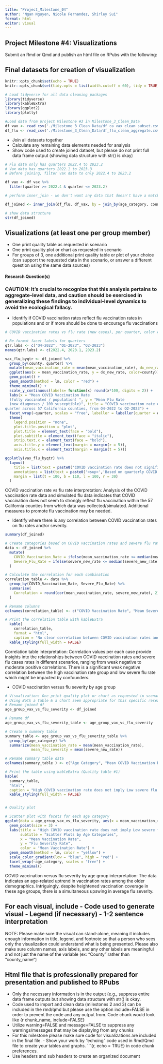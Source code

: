 ```yaml
---
title: "Project_Milestone_04"
author: "Ngan Nguyen, Nicole Fernandez, Shirley Sui"
format: html
editor: visual
---
```


## Project Milestone #4: Visualizations

Submit an Rmd or Qmd and publish an html file on RPubs with the following:

## Final datasets for creation of visualization

```r
knitr::opts_chunk$set(echo = TRUE)
knitr::opts_chunk$set(tidy.opts = list(width.cutoff = 60), tidy = TRUE)

# Load tidyverse for all data cleaning packages
library(tidyverse)
library(kableExtra)
library(ggplot2)
library(plotly)
```

```r
#Load data from project Milestone #3 in Milestone_3_Clean_Data
df_vax <- read_csv('./Milestone_3_Clean_Data/df_ca_vax_clean_subset.csv')
df_flu <- read_csv('./Milestone_3_Clean_Data/df_flu_clean_aggregate.csv')
```

-   Join all datasets together
-   Calculate any remaining data elements needed for analysis
-   Show code used to create joined dataset, but please do not print full data frame output (showing data structure with str() is okay)

```r
# Flu data only has quarters 2022.4 to 2023.2
# Vax data has quarters 2022.1 to 2023.3
# Before joining, filter vax data to only 2022.4 to 2023.2

df_vax <- df_vax %>%
  filter(quarter >= 2022.4 & quarter <= 2023.2)

# perform inner_join - we don't want any data that doesn't have a match in both datasets

df_joined <- inner_join(df_flu, df_vax, by = join_by(age_category, county, quarter)) %>% select(!c(sum_dx_new, sum_severe_new)) %>% drop_na()

# show data structure
str(df_joined)
```

## Visualizations (at least one per group member)

-   One print quality table as requested in scenario
-   One print quality plot or chart as requested in scenario
-   For groups of 3, one additional print quality table or plot of your choice (can support the requested data in the scenario, or answer a different question using the same data sources)

#### Research Question(s)

### CAUTION: It's crucial to recognize that this analysis pertains to aggregate-level data, and caution should be exercised in generalizing these findings to individual-level dynamics to avoid the ecological fallacy.

-   Identify if COVID vaccination rates reflect flu vaccination rates in populations and or if more should be done to encourage flu vaccinations

```r
# COVID vaccination rates vs flu rate (new cases), per quarter, color coded by county

# Re-format facet labels for quarters
qtr.labs <- c("Q4-2022", "Q1-2023", "Q2-2023")
names(qtr.labs) <- c(2022.4, 2023.1, 2023.2)

vax_flu_byqtr <- df_joined %>%
  group_by(county, quarter) %>%
  mutate(mean_vaccination_rate = mean(mean_vaccination_rate), dx_new_rate = mean(dx_new_rate)) %>%
  ggplot(aes(x = mean_vaccination_rate, y = dx_new_rate, color=county)) +
  geom_point() +
  geom_smooth(method = lm, color = "red") +
  theme_minimal() +
  scale_y_continuous(labels= function(x) round(x*100, digits = 2)) + 
  labs(x = "Mean COVID Vaccination Rate 
  (fully vaccinated / population) ", y = "Mean Flu Rate 
  (new diagnoses / 100 susceptible)", title = "COVID vaccination rate does not significantly reflect flu vaccination rate", subtitle = "based on quarterly COVID vaccination rate data compared to simulated flu incidence rate data per 
quarter across 57 California counties, from Q4-2022 to Q2-2023") +
  facet_wrap(~quarter, scales = "free", labeller = labeller(quarter = qtr.labs)) + 
  theme(
    legend.position = "none", 
    plot.title.position = "plot",
    plot.title = element_text(face = "bold"), 
    plot.subtitle = element_text(face = "italic"), 
    strip.text.x = element_text(face = "bold"),
    axis.title.y = element_text(margin = margin(r = 5)),
    axis.title.x = element_text(margin = margin(t = 5)))

ggplotly(vax_flu_byqtr) %>%
  layout(
    title = list(text = paste0('COVID vaccination rate does not significantly reflect flu vaccination rate.','<br>','<sup>','Across 57 California counties, from Q4-2022 to Q2-2023','</sup>'), yref = 'container', xref = 'paper', yref = 'paper'), 
    annotations = list(text = paste0('<sup>','Based on quarterly COVID vaccination rate data compared to simulated flu incidence rate data per quarter','</sup>'), showarrow = F, xref = 'paper', yref = 'paper', xanchor = 'right', yanchor = 'auto', xshift = 350, yshift = -230),
    margin = list(t = 100, b = 110, l = 100, r = 30)
  )
```

COVID vaccination rate vs flu rate interpretation: Analysis of the COVID vaccination rate data and simulated flu data indicates that COVID vaccination does not seem to strongly reflect flu vaccination within the 57 California counties from which data was collected/simulated. Additional measures to promote flu vaccination may be needed.

-   Identify where there is any correlation between COVID vaccination rates on flu rates and/or severity.

```r

summary(df_joined)

# Create categories based on COVID vaccination rates and severe flu rates
data <- df_joined %>%
  mutate(
    COVID_Vaccination_Rate = ifelse(mean_vaccination_rate <= median(mean_vaccination_rate), "Low Vaccination Rate (Min = 0.14)", "High Vaccination Rate (Max = 1.14)"),
    Severe_Flu_Rate = ifelse(severe_new_rate <= median(severe_new_rate), "Low Severe Flu Rate (Min = 0.00)", "High Severe Flu Rate (Max = 0.43)")
  )

# Calculate the correlation for each combination
correlation_table <- data %>%
  group_by(COVID_Vaccination_Rate, Severe_Flu_Rate) %>%
  summarise(
    Correlation = round(cor(mean_vaccination_rate, severe_new_rate), 2)
  )

# Rename columns
colnames(correlation_table) <- c("COVID Vaccination Rate", "Mean Severe Flu Rate", "Correlation")

# Print the correlation table with kableExtra
  kable(
    correlation_table,
    format = "html", 
    caption = "No clear correlation between COVID vaccination rates and mean severe flu rate, Q4-2022 - Q2-2023") %>% 
  kable_styling(full_width = FALSE) 


```

Correlation table interpretation: Correlation values per each case provide insights into the relationships between COVID vaccination rates and severe flu cases rates in different scenarios, ranging from weak negative to moderate positive correlations. There is a significant weak negative correlation between the high vaccination rate group and low severe flu rate which might be impacted by confounders.

-   COVID vaccination versus flu severity by age group

```r
# Visualization: One print quality plot or chart as requested in scenario
# Using Both a table & a chart seem appropriate for this specific research question
# Rename joined df
age_group_vax_vs_flu_severity <- df_joined

# Rename df
age_group_vax_vs_flu_severity_table <- age_group_vax_vs_flu_severity

# Create a summary table
summary_table <- age_group_vax_vs_flu_severity_table %>%
  group_by(age_category) %>%
  summarize(mean_vaccination_rate = mean(mean_vaccination_rate),
            mean_flu_severity = mean(severe_new_rate))

# Rename summary table data
colnames(summary_table ) <- c("Age Category", "Mean COVID Vaccination Rate", "Mean Severe Flu Rate")

# Print the table using kableExtra (Quality table #1)
kable(
  summary_table, 
  "html",
  caption = "High COVID vaccination rate does not imply Low severe flu rate by Age Categories") %>%
  kable_styling(full_width = FALSE)


# Quality plot

# Scatter plot with facets for each age category
ggplot(data = age_group_vax_vs_flu_severity, aes(x = mean_vaccination_rate, y = severe_new_rate, color = mean_vaccination_rate)) +
  geom_point(size = 3) +
  labs(title = "High COVID vaccination rate does not imply Low severe flu rate",
       subtitle = "Scatter Plots by Age Categories",
       x = "Mean Vaccination Rate",
       y = "Flu Severity Rate",
       color = "Mean Vaccination Rate") +
  geom_smooth(method = lm, color = "yellow") +
  scale_color_gradient(low = "blue", high = "red") +  
  facet_wrap(~age_category, scales = "free") +  
  theme_minimal()  

```

COVID vaccination versus flu severity by age group interpretation: The data indicates an age-related uptrend in vaccination rates among the older demographics. Intriguingly, despite heightened vaccination coverage in these age groups, there is a simultaneous upswing in average flu severity.

## For each visual, include - Code used to generate visual - Legend (if necessary) - 1-2 sentence interpretation

NOTE: Please make sure the visual can stand-alone, meaning it includes enough information in title, legend, and footnote so that a person who sees only the visualization could understand what is being presented. Please also make sure column names, axis labels, and any other labels are meaningful and not just the name of the variable (ex: "County" rather than "county_name")

## Html file that is professionally prepared for presentation and published to RPubs

-   Only the necessary information is in the output (e.g., suppress entire data frame outputs but showing data structure with str() is okay.
-   Code used to import and clean data (milestones 2 and 3) can be included in the rmd/qmd but please use the option include=FALSE in order to prevent the code and any output from. Code chunk would look like {r chunk_name, include=FALSE}
-   Utilize warning=FALSE and message=FALSE to suppress any warnings/messages that may be displaying from any chunks
-   For this milestone please make sure code for visualizations are included in the final file. - Show your work by "echoing" code used in Rmd/Qmd file to create your tables and graphs. \`\`\`{r, echo = TRUE} in code chunk preferences.
-   Use headers and sub headers to create an organized document
